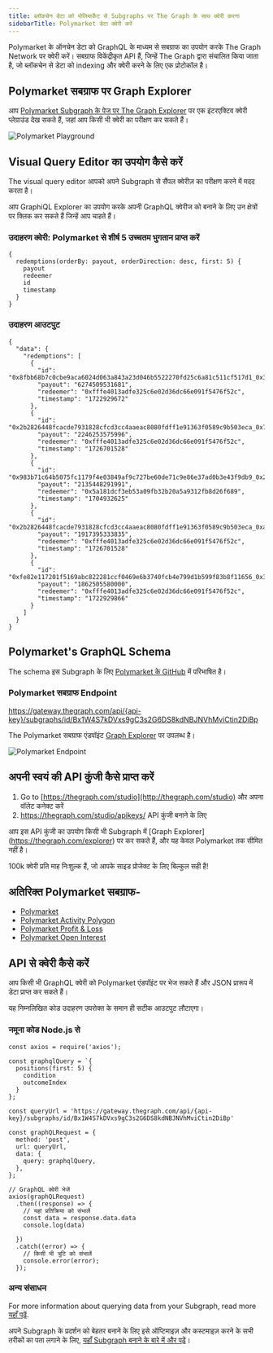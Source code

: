 ```yaml
---
title: ब्लॉकचेन डेटा को पोलिमार्केट से Subgraphs पर The Graph के साथ क्वेरी करना
sidebarTitle: Polymarket डेटा क्वेरी करें
---
```


Polymarket के ऑनचेन डेटा को GraphQL के माध्यम से सबग्राफ का उपयोग करके The Graph Network पर क्वेरी करें। सबग्राफ विकेंद्रीकृत API हैं, जिन्हें The Graph द्वारा संचालित किया जाता है, जो ब्लॉकचेन से डेटा को indexing और क्वेरी करने के लिए एक प्रोटोकॉल है।

## Polymarket सबग्राफ पर Graph Explorer

आप [Polymarket Subgraph के पेज पर The Graph Explorer](https://thegraph.com/explorer/subgraphs/Bx1W4S7kDVxs9gC3s2G6DS8kdNBJNVhMviCtin2DiBp?view=Query&chain=arbitrum-one) पर एक इंटरएक्टिव क्वेरी प्लेग्राउंड देख सकते हैं, जहां आप किसी भी क्वेरी का परीक्षण कर सकते हैं।

![Polymarket Playground](/img/Polymarket-playground.png)

## Visual Query Editor का उपयोग कैसे करें

The visual query editor आपको अपने Subgraph से सैंपल क्वेरीज़ का परीक्षण करने में मदद करता है।

आप GraphiQL Explorer का उपयोग करके अपनी GraphQL क्वेरीज को बनाने के लिए उन क्षेत्रों पर क्लिक कर सकते हैं जिन्हें आप चाहते हैं।

### उदाहरण क्वेरी: Polymarket से शीर्ष 5 उच्चतम भुगतान प्राप्त करें

```
{
  redemptions(orderBy: payout, orderDirection: desc, first: 5) {
    payout
    redeemer
    id
    timestamp
  }
}
```

### उदाहरण आउटपुट

```
{
  "data": {
    "redemptions": [
      {
        "id": "0x8fbb68b7c0cbe9aca6024d063a843a23d046b5522270fd25c6a81c511cf517d1_0x3b",
        "payout": "6274509531681",
        "redeemer": "0xfffe4013adfe325c6e02d36dc66e091f5476f52c",
        "timestamp": "1722929672"
      },
      {
        "id": "0x2b2826448fcacde7931828cfcd3cc4aaeac8080fdff1e91363f0589c9b503eca_0x7",
        "payout": "2246253575996",
        "redeemer": "0xfffe4013adfe325c6e02d36dc66e091f5476f52c",
        "timestamp": "1726701528"
      },
      {
        "id": "0x983b71c64b5075fc1179f4e03849af9c727be60de71c9e86e37ad0b3e43f9db9_0x26",
        "payout": "2135448291991",
        "redeemer": "0x5a181dcf3eb53a09fb32b20a5a9312fb8d26f689",
        "timestamp": "1704932625"
      },
      {
        "id": "0x2b2826448fcacde7931828cfcd3cc4aaeac8080fdff1e91363f0589c9b503eca_0xa",
        "payout": "1917395333835",
        "redeemer": "0xfffe4013adfe325c6e02d36dc66e091f5476f52c",
        "timestamp": "1726701528"
      },
      {
        "id": "0xfe82e117201f5169abc822281ccf0469e6b3740fcb4e799d1b599f83b8f11656_0x30",
        "payout": "1862505580000",
        "redeemer": "0xfffe4013adfe325c6e02d36dc66e091f5476f52c",
        "timestamp": "1722929866"
      }
    ]
  }
}
```

## Polymarket's GraphQL Schema

The schema इस Subgraph के लिए [Polymarket के GitHub](https://github.com/Polymarket/polymarket-subgraph/blob/main/polymarket-subgraph/schema.graphql) में परिभाषित है।

### Polymarket सबग्राफ Endpoint

https://gateway.thegraph.com/api/{api-key}/subgraphs/id/Bx1W4S7kDVxs9gC3s2G6DS8kdNBJNVhMviCtin2DiBp

The Polymarket सबग्राफ एंडपॉइंट [Graph Explorer](https://thegraph.com/explorer) पर उपलब्ध है।

![Polymarket Endpoint](/img/Polymarket-endpoint.png)

## अपनी स्वयं की API कुंजी कैसे प्राप्त करें

1. Go to [https://thegraph.com/studio](http://thegraph.com/studio) और अपना वॉलेट कनेक्ट करें
2. https://thegraph.com/studio/apikeys/ API कुंजी बनाने के लिए

आप इस API कुंजी का उपयोग किसी भी Subgraph में [Graph Explorer]
(https://thegraph.com/explorer) पर कर सकते हैं, और यह केवल Polymarket तक सीमित नहीं है।

100k क्वेरी प्रति माह निःशुल्क हैं, जो आपके साइड प्रोजेक्ट के लिए बिल्कुल सही है!

## अतिरिक्त Polymarket सबग्राफ-

- [Polymarket](https://thegraph.com/explorer/subgraphs/81Dm16JjuFSrqz813HysXoUPvzTwE7fsfPk2RTf66nyC?view=Query&chain=arbitrum-one)
- [Polymarket Activity Polygon](https://thegraph.com/explorer/subgraphs/Bx1W4S7kDVxs9gC3s2G6DS8kdNBJNVhMviCtin2DiBp?view=Query&chain=arbitrum-one)
- [Polymarket Profit & Loss](https://thegraph.com/explorer/subgraphs/6c58N5U4MtQE2Y8njfVrrAfRykzfqajMGeTMEvMmskVz?view=Query&chain=arbitrum-one)
- [Polymarket Open Interest](https://thegraph.com/explorer/subgraphs/ELaW6RtkbmYNmMMU6hEPsghG9Ko3EXSmiRkH855M4qfF?view=Query&chain=arbitrum-one)

## API से क्वेरी कैसे करें

आप किसी भी GraphQL क्वेरी को Polymarket एंडपॉइंट पर भेज सकते हैं और JSON प्रारूप में डेटा प्राप्त कर सकते हैं।

यह निम्नलिखित कोड उदाहरण उपरोक्त के समान ही सटीक आउटपुट लौटाएगा।

### नमूना कोड Node.js से

```
const axios = require('axios');

const graphqlQuery = `{
  positions(first: 5) {
    condition
    outcomeIndex
  }
};

const queryUrl = 'https://gateway.thegraph.com/api/{api-key}/subgraphs/id/Bx1W4S7kDVxs9gC3s2G6DS8kdNBJNVhMviCtin2DiBp'

const graphQLRequest = {
  method: 'post',
  url: queryUrl,
  data: {
    query: graphqlQuery,
  },
};

// GraphQL क्वेरी भेजें
axios(graphQLRequest)
  .then((response) => {
    // यहां प्रतिक्रिया को संभालें
    const data = response.data.data
    console.log(data)

  })
  .catch((error) => {
    // किसी भी त्रुटि को संभालें
    console.error(error);
  });
```

### अन्य संसाधन

For more information about querying data from your Subgraph, read more [यहाँ पढ़ें](/subgraphs/querying/introduction/).

अपने Subgraph के प्रदर्शन को बेहतर बनाने के लिए इसे ऑप्टिमाइज़ और कस्टमाइज़ करने के सभी तरीकों का पता लगाने के लिए, [यहाँ Subgraph बनाने के बारे में और पढ़ें](/developing/creating-a-subgraph/)।

